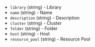 <!-- Code generated from the comments of the ContentLibraryDestinationConfig struct in builder/vsphere/common/step_import_to_content_library.go; DO NOT EDIT MANUALLY -->

-   `library` (string) - Library
-   `name` (string) - Name
-   `description` (string) - Description
-   `cluster` (string) - Cluster
-   `folder` (string) - Folder
-   `host` (string) - Host
-   `resource_pool` (string) - Resource Pool